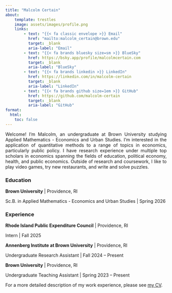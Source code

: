 ```yaml
---
title: "Malcolm Certain"
about:
    template: trestles
    image: assets/images/profile.png
    links:
        - text: "{{< fa classic envelope >}} Email"
          href: "mailto:malcolm_certain@brown.edu"
          target: _blank
          aria-label: "Email"
        - text: "{{< fa brands bluesky size=sm >}} BlueSky"
          href: https://bsky.app/profile/malcolmcertain.com
          target: _blank
          aria-label: "BlueSky"
        - text: "{{< fa brands linkedin >}} LinkedIn"
          href: https://linkedin.com/in/malcolm-certain
          target: _blank
          aria-label: "LinkedIn"
        - text: "{{< fa brands github size=1em >}} GitHub"
          href: https://github.com/malcolm-certain
          target: _blank
          aria-label: "GitHub"
format:
  html:
    toc: false
---
```


<p style="text-align: justify; text-align-last: left">Welcome! I'm Malcolm, an undergraduate at Brown University studying Applied Mathematics - Economics and Urban Studies. I'm interested in the application of quantitative methods to a range of topics in economics, particularly public policy. I have research experience under multiple top scholars in economics spanning the fields of education, political economy, health, and public economics. Outside of research and coursework, I like to play video games, try new restaurants, and write and solve puzzles.</p>

### Education

**Brown University** | Providence, RI

Sc.B. in Applied Mathematics - Economics and Urban Studies | Spring 2026

### Experience

**Rhode Island Public Expenditure Council** | Providence, RI

Intern | Fall 2025

**Annenberg Institute at Brown University** | Providence, RI

Undergraduate Research Assistant | Fall 2024 -- Present

**Brown University** | Providence, RI

Undergraduate Teaching Assistant | Spring 2023 -- Present

For a more detailed description of my work experience, please see <a href=assets/documents/malcolm_certain_cv.pdf target=_blank>my CV</a>.